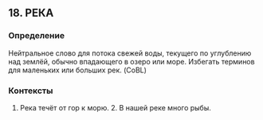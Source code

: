 ## 18. РЕКА
### Определение
Нейтральное слово для потока свежей воды, текущего по углублению над землёй, обычно впадающего в озеро или море. Избегать терминов для маленьких или больших рек. (CoBL)

### Контексты
1. Река течёт от гор к морю. 2. В нашей реке много рыбы.

